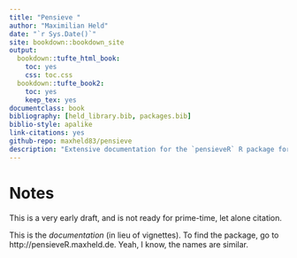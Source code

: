 ```yaml
--- 
title: "Pensieve "
author: "Maximilian Held"
date: "`r Sys.Date()`"
site: bookdown::bookdown_site
output: 
  bookdown::tufte_html_book:
    toc: yes
    css: toc.css
  bookdown::tufte_book2:
    toc: yes
    keep_tex: yes
documentclass: book
bibliography: [held_library.bib, packages.bib]
biblio-style: apalike
link-citations: yes
github-repo: maxheld83/pensieve
description: "Extensive documentation for the `pensieveR` R package for the scientific study of human subjectivity."
---
```


# Notes

This is a very early draft, and is not ready for prime-time, let alone citation.

This is the *documentation* (in lieu of vignettes).
To find the package, go to http://pensieveR.maxheld.de.
Yeah, I know, the names are similar.
